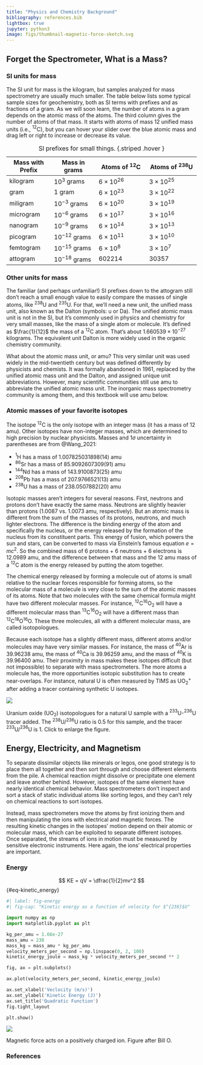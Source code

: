 ```yaml
---
title: "Physics and Chemistry Background"
bibliography: references.bib
lightbox: true
jupyter: python3
image: figs/thumbnail-magnetic-force-sketch.svg
---
```


## Forget the Spectrometer, What is a Mass?

### SI units for mass

The SI unit for mass is the kilogram, but samples analyzed for mass spectrometry are usually much smaller. The table below lists some typical sample sizes for geochemistry, both as SI terms with prefixes and as fractions of a gram. As we will soon learn, the number of atoms in a gram depends on the atomic mass of the atoms. The third column gives the number of atoms of that mass. It starts with atoms of mass 12 unified mass units (i.e., $^{12}$C), but you can hover your slider over the blue atomic mass and drag left or right to increase or decrease its value. 

| Mass with Prefix | Mass in grams    | Atoms of $^{12}$C  | Atoms of $^{238}$U |
|------------------|------------------|--------------------|--------------------|
| kilogram         | $10^3$ grams     | $6 \times 10^{26}$ | $3 \times 10^{25}$ |
| gram             | 1 gram           | $6 \times 10^{23}$ | $3 \times 10^{22}$ |
| miligram         | $10^{-3}$ grams  | $6 \times 10^{20}$ | $3 \times 10^{19}$ |
| microgram        | $10^{-6}$ grams  | $6 \times 10^{17}$ | $3 \times 10^{16}$ |
| nanogram         | $10^{-9}$ grams  | $6 \times 10^{14}$ | $3 \times 10^{13}$ |
| picogram         | $10^{-12}$ grams | $6 \times 10^{11}$ | $3 \times 10^{10}$ |
| femtogram        | $10^{-15}$ grams | $6 \times 10^{8}$  | $3 \times 10^{7}$  |
| attogram         | $10^{-18}$ grams | $602214$           | $30357$            |

: SI prefixes for small things. {.striped .hover }

### Other units for mass

The familiar (and perhaps unfamiliar!) SI prefixes down to the attogram still don’t reach a small enough value to easily compare the masses of single atoms, like $^{238}$U and $^{235}$U. For that, we’ll need a new unit, the unified mass unit, also known as the Dalton (symbols: u or Da). The unified atomic mass unit is not in the SI, but it’s commonly used in physics and chemistry for very small masses, like the mass of a single atom or molecule. It’s defined as $\frac{1}{12}$ the mass of a $^{12}$C atom. That’s about $1.660539 \times 10^{-27}$ kilograms. The equivalent unit Dalton is more widely used in the organic chemistry community.

What about the atomic mass unit, or amu? This very similar unit was used widely in the mid-twentieth century but was defined differently by physicists and chemists. It was formally abandoned in 1961, replaced by the unified atomic mass unit and the Dalton, and assigned unique unit abbreviations. However, many scientific communities still use amu to abbreviate the unified atomic mass unit. The inorganic mass spectrometry community is among them, and this textbook will use amu below.

### Atomic masses of your favorite isotopes

The isotope $^{12}$C is the only isotope with an integer mass (it has a mass of 12 amu). Other isotopes have non-integer masses, which are determined to high precision by nuclear physicists. Masses and 1$\sigma$ uncertainty in parentheses are from @Wang_2021:

-   $^{1}$H has a mass of 1.007825031898(14) amu
-   $^{86}$Sr has a mass of 85.9092607309(91) amu
-   $^{144}$Nd has a mass of 143.9100873(25) amu
-   $^{208}$Pb has a mass of 207.9766521(13) amu
-   $^{238}$U has a mass of 238.0507882(20) amu

Isotopic masses aren’t integers for several reasons. First, neutrons and protons don’t have exactly the same mass. Neutrons are slightly heavier than protons (1.0087 vs. 1.0073 amu, respectively). But an atomic mass is different from the sum of the masses of its protons, neutrons, and much lighter electrons. The difference is the binding energy of the atom and specifically the nucleus, or the energy released by the formation of the nucleus from its constituent parts. This energy of fusion, which powers the sun and stars, can be converted to mass via Einstein’s famous equation $e=mc^2$. So the combined mass of 6 protons + 6 neutrons + 6 electrons is 12.0989 amu, and the difference between that mass and the 12 amu mass of a $^{12}$C atom is the energy released by putting the atom together.

The chemical energy released by forming a molecule out of atoms is small relative to the nuclear forces responsible for forming atoms, so the molecular mass of a molecule is very close to the sum of the atomic masses of its atoms. Note that two molecules with the same chemical formula might have two different molecular masses. For instance, $^{12}$C$^{16}$O$_2$ will have a different molecular mass than $^{13}$C$^{16}$O$_2$ will have a different mass than $^{12}$C$^{18}$O$^{16}$O. These three molecules, all with a different molecular mass, are called isotopologues.

Because each isotope has a slightly different mass, different atoms and/or molecules may have very similar masses. For instance, the mass of $^{40}$Ar is 39.96238 amu, the mass of $^{40}$Ca is 39.96259 amu, and the mass of $^{40}$K is 39.96400 amu. Their proximity in mass makes these isotopes difficult (but not impossible) to separate with mass spectrometers. The more atoms a molecule has, the more opportunities isotopic substitution has to create near-overlaps. For instance, natural U is often measured by TIMS as UO$^{+}_{2}$ after adding a tracer containing synthetic U isotopes.

::: {#fig-uranium_oxide_isotopologues} 

![](figs/uranium_oxide_isotopologues.svg) 

Uranium oxide (UO$_2$) isotopologues for a natural U sample with a $^{233}$U-$^{236}$U tracer added. The $^{238}$U/$^{236}$U ratio is 0.5 for this sample, and the tracer $^{233}$U/$^{236}$U is 1. Click to enlarge the figure.

:::

## Energy, Electricity, and Magnetism

To separate dissimilar objects like minerals or legos, one good strategy is to place them all together and then sort through and choose different elements from the pile. A chemical reaction might dissolve or precipitate one element and leave another behind. However, isotopes of the same element have nearly identical chemical behavior. Mass spectrometers don’t inspect and sort a stack of static individual atoms like sorting legos, and they can’t rely on chemical reactions to sort isotopes.

Instead, mass spectrometers move the atoms by first ionizing them and then manipulating the ions with electrical and magnetic forces. The resulting kinetic changes in the isotopes’ motion depend on their atomic or molecular mass, which can be exploited to separate different isotopes. Once separated, the streams of ions in motion must be measured by sensitive electronic instruments. Here again, the ions’ electrical properties are important.

### Energy

$$
KE = qV = \dfrac{1}{2}mv^2
$$ {#eq-kinetic_energy}

```python
#| label: fig-energy
#| fig-cap: "Kinetic energy as a function of velocity for $^{238}$U"

import numpy as np
import matplotlib.pyplot as plt

kg_per_amu = 1.66e-27
mass_amu = 238
mass_kg = mass_amu * kg_per_amu
velocity_meters_per_second = np.linspace(0, 2, 100)
kinetic_energy_joule = mass_kg * velocity_meters_per_second ** 2

fig, ax = plt.subplots()

ax.plot(velocity_meters_per_second, kinetic_energy_joule)

ax.set_xlabel('Veclocity (m/s)')
ax.set_ylabel('Kinetic Energy (J)')
ax.set_title('Quadratic Function')
fig.tight_layout

plt.show()
```

::: {fig-magnetic-force-dempster}

![](figs/magnetic-force-sketch.svg)

Magnetic force acts on a positively charged ion.  Figure after Bill O. 
:::

### References {.unnumbered}

::: {#refs}
:::